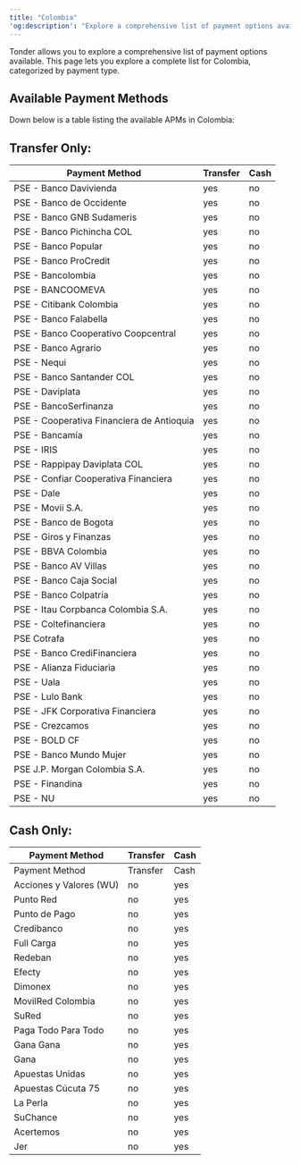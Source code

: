 ```yaml
---
title: "Colombia"
'og:description': "Explore a comprehensive list of payment options available in Colombia with Tonder, categorized by payment type."
---
```


Tonder allows you to explore a comprehensive list of payment options available. This page lets you explore a complete list for Colombia, categorized by payment type.

## Available Payment Methods

Down below is a table listing the available APMs in Colombia:

## Transfer Only:

| Payment Method | Transfer | Cash |
|---|---|---|
| PSE - Banco Davivienda | yes | no |
| PSE - Banco de Occidente | yes | no |
| PSE - Banco GNB Sudameris | yes | no |
| PSE - Banco Pichincha COL | yes | no |
| PSE - Banco Popular | yes | no |
| PSE - Banco ProCredit | yes | no |
| PSE - Bancolombia | yes | no |
| PSE - BANCOOMEVA | yes | no |
| PSE - Citibank Colombia | yes | no |
| PSE - Banco Falabella | yes | no |
| PSE - Banco Cooperativo Coopcentral | yes | no |
| PSE - Banco Agrario | yes | no |
| PSE - Nequi | yes | no |
| PSE - Banco Santander COL | yes | no |
| PSE - Daviplata | yes | no |
| PSE - BancoSerfinanza | yes | no |
| PSE - Cooperativa Financiera de Antioquia | yes | no |
| PSE - Bancamía | yes | no |
| PSE - IRIS | yes | no |
| PSE - Rappipay Daviplata COL | yes | no |
| PSE - Confiar Cooperativa Financiera | yes | no |
| PSE - Dale | yes | no |
| PSE - Movii S.A. | yes | no |
| PSE - Banco de Bogota | yes | no |
| PSE - Giros y Finanzas | yes | no |
| PSE - BBVA Colombia | yes | no |
| PSE - Banco AV Villas | yes | no |
| PSE - Banco Caja Social | yes | no |
| PSE - Banco Colpatria | yes | no |
| PSE - Itau Corpbanca Colombia S.A. | yes | no |
| PSE - Coltefinanciera | yes | no |
| PSE Cotrafa | yes | no |
| PSE - Banco CrediFinanciera | yes | no |
| PSE - Alianza Fiduciaria | yes | no |
| PSE - Uala | yes | no |
| PSE - Lulo Bank | yes | no |
| PSE - JFK Corporativa Financiera | yes | no |
| PSE - Crezcamos | yes | no |
| PSE - BOLD CF | yes | no |
| PSE - Banco Mundo Mujer | yes | no |
| PSE J.P. Morgan Colombia S.A. | yes | no |
| PSE - Finandina | yes | no |
| PSE - NU | yes | no |


## Cash Only:

| Payment Method | Transfer | Cash |
|---|---|---|
| Payment Method | Transfer | Cash |
| Acciones y Valores (WU) | no | yes |
| Punto Red | no | yes |
| Punto de Pago | no | yes |
| Credibanco | no | yes |
| Full Carga | no | yes |
| Redeban | no | yes |
| Efecty | no | yes |
| Dimonex | no | yes |
| MovilRed Colombia | no | yes |
| SuRed | no | yes |
| Paga Todo Para Todo | no | yes |
| Gana Gana | no | yes |
| Gana | no | yes |
| Apuestas Unidas | no | yes |
| Apuestas Cúcuta 75 | no | yes |
| La Perla | no | yes |
| SuChance | no | yes |
| Acertemos | no | yes |
| Jer | no | yes |

